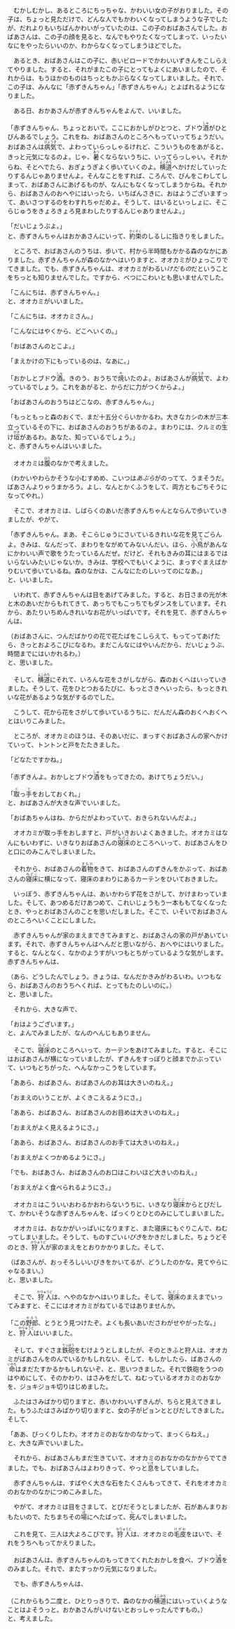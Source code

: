 　むかしむかし、あるところにちっちゃな、かわいい女の子がおりました。その子は、ちょっと見ただけで、どんな人でもかわいくなってしまうような子でしたが、だれよりもいちばんかわいがっていたのは、この子のおばあさんでした。おばあさんは、この子の顔を見ると、なんでもやりたくなってしまって、いったいなにをやったらいいのか、わからなくなってしまうほどでした。

　あるとき、おばあさんはこの子に、赤いビロードでかわいいずきんをこしらえてやりました。すると、それがまたこの子にとってもよくにあいましたので、それからは、もうほかのものはちっともかぶらなくなってしまいました。それで、この子は、みんなに「赤ずきんちゃん」「赤ずきんちゃん」とよばれるようになりました。

　ある日、おかあさんが赤ずきんちゃんをよんで、いいました。

「赤ずきんちゃん、ちょっとおいで。ここにおかしがひとつと、ブドウ<ruby><rb>酒</rb><rp>（</rp><rt>しゅ</rt><rp>）</rp></ruby>がひとびんあるでしょう。これをね、おばあさんのところへもっていってちょうだい。おばあさんは<ruby><rb>病気</rb><rp>（</rp><rt>びょうき</rt><rp>）</rp></ruby>で、よわっていらっしゃるけれど、こういうものをあがると、きっと元気になるのよ。じゃ、<ruby><rb>暑</rb><rp>（</rp><rt>あつ</rt><rp>）</rp></ruby>くならないうちに、いってらっしゃい。それからね、そとへでたら、おぎょうぎよく歩いていくのよ。<ruby><rb>横道</rb><rp>（</rp><rt>よこみち</rt><rp>）</rp></ruby>へかけだしていったりするんじゃありませんよ。そんなことをすれば、ころんで、びんをこわしてしまって、おばあさんにあげるものが、なんにもなくなってしまうからね。それから、おばあさんのおへやにはいったら、いちばんさきに、おはようございますって、あいさつするのをわすれちゃだめよ。そうして、はいるといっしょに、そこらじゅうをきょろきょろ見まわしたりするんじゃありませんよ。」

「だいじょうぶよ。」<br />と、赤ずきんちゃんはおかあさんにいって、<ruby><rb>約束</rb><rp>（</rp><rt>やくそく</rt><rp>）</rp></ruby>のしるしに指きりをしました。

　ところで、おばあさんのうちは、歩いて、村から半時間もかかる森のなかにありました。赤ずきんちゃんが森のなかへはいりますと、オオカミがひょっこりでてきました。でも、赤ずきんちゃんは、オオカミがわるい<em className="sesame_dot">けだもの</em>だということをちっとも知りませんでした。ですから、べつにこわいとも思いませんでした。

「こんにちは、赤ずきんちゃん。」<br />と、オオカミがいいました。

「こんにちは、オオカミさん。」

「こんなにはやくから、どこへいくの。」

「おばあさんのとこよ。」

「まえかけの下にもっているのは、なあに。」

「おかしとブドウ<ruby><rb>酒</rb><rp>（</rp><rt>しゅ</rt><rp>）</rp></ruby>。きのう、おうちで<ruby><rb>焼</rb><rp>（</rp><rt>や</rt><rp>）</rp></ruby>いたのよ。おばあさんが<ruby><rb>病気</rb><rp>（</rp><rt>びょうき</rt><rp>）</rp></ruby>で、よわっているでしょう。これをあがると、からだに力がつくからよ。」

「おばあさんのおうちはどこなの、赤ずきんちゃん。」

「もっともっと森のおくで、まだ十五分ぐらいかかるわ。大きなカシの木が三本立っているその下に、おばあさんのおうちがあるのよ。まわりには、クルミの<ruby><rb>生</rb><rp>（</rp><rt>い</rt><rp>）</rp></ruby>け<ruby><rb>垣</rb><rp>（</rp><rt>がき</rt><rp>）</rp></ruby>があるわ。あなた、知っているでしょう。」<br />と、赤ずきんちゃんはいいました。

　オオカミは<ruby><rb>腹</rb><rp>（</rp><rt>はら</rt><rp>）</rp></ruby>のなかで考えました。

（わかいやわらかそうな小むすめめ、こいつは<em className="sesame_dot">あぶら</em>がのってて、うまそうだ。ばあさんよりゃうまかろう。よし、なんとかくふうをして、両方ともごちそうになってやれ。）

　そこで、オオカミは、しばらくのあいだ赤ずきんちゃんとならんで歩いていきましたが、やがて、

「赤ずきんちゃん。まあ、そこらじゅうにさいているきれいな花を見てごらんよ。きみは、なんだって、まわりをながめてみないんだい。ほら、<ruby><rb>小鳥</rb><rp>（</rp><rt>ことり</rt><rp>）</rp></ruby>があんなにかわいい声で歌をうたっているんだぜ。だけど、それもきみの耳にはまるではいらないみたいじゃないか。きみは、学校へでもいくように、まっすぐまえばかりむいて歩いているね。森のなかは、こんなにたのしいってのになあ。」<br />と、いいました。

　いわれて、赤ずきんちゃんは目をあげてみました。すると、お日さまの光が木と木のあいだからもれてきて、あっちでもこっちでもダンスをしています。それから、あたりいちめんきれいなお花がいっぱいです。それを見て、赤ずきんちゃんは、

（おばあさんに、つんだばかりの花で花たばをこしらえて、もってってあげたら、きっとおよろこびになるわ。まだこんなにはやいんだから、だいじょうぶ、時間までにはいかれるわ。）<br />と、思いました。

　そして、<ruby><rb>横道</rb><rp>（</rp><rt>よこみち</rt><rp>）</rp></ruby>にそれて、いろんな花をさがしながら、森のおくへはいっていきました。そうして、花をひとつおるたびに、もっとさきへいったら、もっときれいな花があるような気がするのでした。

　こうして、花から花をさがして歩いているうちに、だんだん森のおくへおくへとはいりこみました。

　ところが、オオカミのほうは、そのあいだに、まっすぐおばあさんの家へかけていって、トントンと戸をたたきました。

「どなたですかね。」

「赤ずきんよ。おかしとブドウ<ruby><rb>酒</rb><rp>（</rp><rt>しゅ</rt><rp>）</rp></ruby>をもってきたの。あけてちょうだい。」

「<ruby><rb>取</rb><rp>（</rp><rt>と</rt><rp>）</rp></ruby>っ<ruby><rb>手</rb><rp>（</rp><rt>て</rt><rp>）</rp></ruby>をおしておくれ。」<br />と、おばあさんが大きな声でいいました。

「おばあちゃんはね、からだがよわっていて、おきられないんだよ。」

　オオカミが取っ手をおしますと、戸がいきおいよくあきました。オオカミはなんにもいわずに、いきなりおばあさんの<ruby><rb>寝床</rb><rp>（</rp><rt>ねどこ</rt><rp>）</rp></ruby>のところへいって、おばあさんをひと口にのみこんでしまいました。

　それから、おばあさんの<ruby><rb>着物</rb><rp>（</rp><rt>きもの</rt><rp>）</rp></ruby>をきて、おばあさんのずきんをかぶって、おばあさんの<ruby><rb>寝床</rb><rp>（</rp><rt>ねどこ</rt><rp>）</rp></ruby>に横になって、寝床のまわりにあるカーテンをひいておきました。

　いっぽう、赤ずきんちゃんは、あいかわらず花をさがして、かけまわっていました。そして、あつめるだけあつめて、これいじょうもう一本ももてなくなったとき、やっとおばあさんのことを思いだしました。そこで、いそいでおばあさんのところへいくことにしました。

　赤ずきんちゃんが家のまえまできてみますと、おばあさんの家の戸があいています。それで、赤ずきんちゃんはへんだと思いながら、おへやにはいりました。すると、なんとなく、なかのようすがいつもとちがっているような気がします。赤ずきんちゃんは、

（あら、どうしたんでしょう。きょうは、なんだかきみがわるいわ。いつもなら、おばあさんのおうちへくれば、とってもたのしいのに。）<br />と、思いました。

　それから、大きな声で、

「おはようございます。」<br />と、よんでみましたが、なんのへんじもありません。

　そこで、<ruby><rb>寝床</rb><rp>（</rp><rt>ねどこ</rt><rp>）</rp></ruby>のところへいって、カーテンをあけてみました。すると、そこにはおばあさんが横になっていましたが、ずきんをすっぽりと顔までかぶっていて、いつもとちがった、へんなかっこうをしています。

「ああら、おばあさん、おばあさんのお耳は大きいのねえ。」

「おまえのいうことが、よくきこえるようにさ。」

「ああら、おばあさん、おばあさんのお目めは大きいのねえ。」

「おまえがよく見えるようにさ。」

「ああら、おばあさん、おばあさんのお手ては大きいのねえ。」

「おまえがよくつかめるようにさ。」

「でも、おばあさん、おばあさんのお口はこわいほど大きいのねえ。」

「おまえがよく食べられるようにさ。」

　オオカミはこういいおわるかおわらないうちに、いきなり<ruby><rb>寝床</rb><rp>（</rp><rt>ねどこ</rt><rp>）</rp></ruby>からとびだして、かわいそうな赤ずきんちゃんを、ぱっくりとひとのみにしてしまいました。

　オオカミは、おなかがいっぱいになりますと、また寝床にもぐりこんで、ねむってしまいました。そうして、ものすごい<em className="sesame_dot">いびき</em>をかきだしました。ちょうどそのとき、<ruby><rb>狩人</rb><rp>（</rp><rt>かりゅうど</rt><rp>）</rp></ruby>が家のまえをとおりかかりました。そして、

（ばあさんが、おっそろしいいびきをかいてるが、どうしたのかな。見てやらにゃなるまい。）<br />と、思いました。

　そこで、<ruby><rb>狩人</rb><rp>（</rp><rt>かりゅうど</rt><rp>）</rp></ruby>は、へやのなかへはいりました。そして、<ruby><rb>寝床</rb><rp>（</rp><rt>ねどこ</rt><rp>）</rp></ruby>のまえまでいってみますと、そこにはオオカミがねているではありませんか。

「この<ruby><rb>野郎</rb><rp>（</rp><rt>やろう</rt><rp>）</rp></ruby>、とうとう見つけたぞ。よくも長いあいださわがせやがったな。」<br />と、<ruby><rb>狩人</rb><rp>（</rp><rt>かりゅうど</rt><rp>）</rp></ruby>はいいました。

　そして、すぐさま<ruby><rb>鉄砲</rb><rp>（</rp><rt>てっぽう</rt><rp>）</rp></ruby>をむけようとしましたが、そのときふと狩人は、オオカミがばあさんをのんでいるかもしれない、そして、もしかしたら、ばあさんの<ruby><rb>命</rb><rp>（</rp><rt>いのち</rt><rp>）</rp></ruby>はまだたすかるかもしれないぞ、と、思いつきました。それで鉄砲をうつのはやめにして、そのかわり、はさみをだして、ねむっているオオカミのおなかを、ジョキジョキ切りはじめました。

　ふたはさみばかり切りますと、赤いかわいいずきんが、ちらと見えてきました。もうふたはさみばかり切りますと、女の子がピョンととびだしてきました。そして、

「ああ、びっくりしたわ。オオカミのおなかのなかって、まっくらねえ。」<br />と、大きな声でいいました。

　それから、おばあさんもまだ生きていて、オオカミのおなかのなかからでてきました。でも、おばあさんはよわりきって、やっと<ruby><rb>息</rb><rp>（</rp><rt>いき</rt><rp>）</rp></ruby>をしていました。

　赤ずきんちゃんは、すばやく大きな石をたくさんもってきて、それをオオカミのおなかのなかにつめこみました。

　やがて、オオカミは目をさまして、とびだそうとしましたが、石があんまりおもたいので、たちまちその<ruby><rb>場</rb><rp>（</rp><rt>ば</rt><rp>）</rp></ruby>にへたばって、<ruby><rb>死</rb><rp>（</rp><rt>し</rt><rp>）</rp></ruby>んでしまいました。

　これを見て、三人は大よろこびです。<ruby><rb>狩人</rb><rp>（</rp><rt>かりゅうど</rt><rp>）</rp></ruby>は、オオカミの<ruby><rb>毛皮</rb><rp>（</rp><rt>けがわ</rt><rp>）</rp></ruby>をはいで、それをうちへもってかえりました。

　おばあさんは、赤ずきんちゃんのもってきてくれたおかしを食べ、ブドウ<ruby><rb>酒</rb><rp>（</rp><rt>しゅ</rt><rp>）</rp></ruby>をのみました。それで、またすっかり元気になりました。

　でも、赤ずきんちゃんは、

（これからもう二度と、ひとりっきりで、森のなかの<ruby><rb>横道</rb><rp>（</rp><rt>よこみち</rt><rp>）</rp></ruby>にはいっていくようなことはよそうっと。おかあさんがいけないとおっしゃったんですもの。）<br />と、考えました。